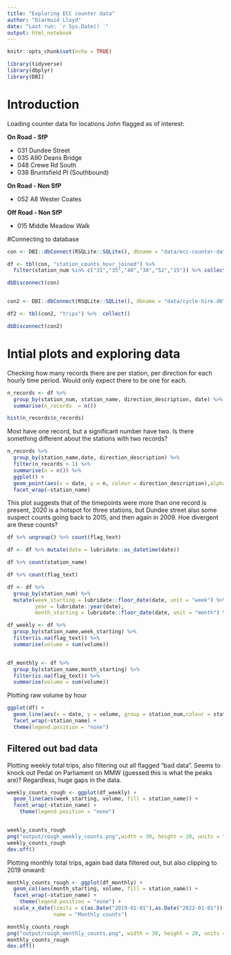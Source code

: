 ```yaml
---
title: "Exploring ECC counter data"
author: "Diarmuid Lloyd"
date: "Last run: `r Sys.Date() `"
output: html_notebook
---
```


```r
knitr::opts_chunk$set(echo = TRUE)

library(tidyverse)
library(dbplyr)
library(DBI)

```

# Introduction

Loading counter data for locations John flagged as of interest:

**On Road - SfP**

* 031 Dundee Street
* 035 A90 Deans Bridge
* 048 Crewe Rd South
* 038 Bruntsfield Pl (Southbound)

**On Road - Non SfP**

* 052 A8 Wester Coates

**Off Road - Non SfP**

* 015 Middle Meadow Walk


#Connecting to database 

```r
con <- DBI::dbConnect(RSQLite::SQLite(), dbname = "data/ecc-counter-database-output.sqlite")

df <- tbl(con, "station_counts_hour_joined") %>% 
  filter(station_num %in% c("31","35","48","38","52","15")) %>% collect()

dbDisconnect(con)


con2 <- DBI::dbConnect(RSQLite::SQLite(), dbname = "data/cycle-hire.db")

df2 <- tbl(con2, "trips") %>%  collect()

dbDisconnect(con2)


```


# Intial plots and exploring data

Checking how many records there are per station, per direction for each hourly time period. Would only expect there to be one for each.

```r
n_records <- df %>%
  group_by(station_num, station_name, direction_description, date) %>% 
  summarise(n_records  = n())

hist(n_records$n_records)

```

Most have one record, but a significant number have two. Is there something different about the stations with two records?

```r

n_records %>% 
  group_by(station_name,date, direction_description) %>% 
  filter(n_records > 1) %>% 
  summarise(n = n()) %>% 
  ggplot() +
  geom_point(aes(x = date, y = n, colour = direction_description),alpha = 0.2) +
  facet_wrap(~station_name)

```

This plot suggests that of the timepoints were more than one record is present, 2020 is a hotspot for three stations, but Dundee street also some suspect counts going back to 2015, and then again in 2009. Hoe divergent are these counts?

```r
df %>% ungroup() %>% count(flag_text)
```




```r

df <- df %>% mutate(date = lubridate::as_datetime(date))

df %>% count(station_name)

df %>% count(flag_text)

df <- df %>% 
  group_by(station_num) %>% 
  mutate(week_starting = lubridate::floor_date(date, unit = "week") %>% as.Date(),
         year = lubridate::year(date),
         month_starting = lubridate::floor_date(date, unit = "month") %>% as.Date())

df_weekly <- df %>% 
  group_by(station_name,week_starting) %>% 
  filter(is.na(flag_text)) %>% 
  summarise(volume = sum(volume))


df_monthly <- df %>% 
  group_by(station_name,month_starting) %>% 
  filter(is.na(flag_text)) %>% 
  summarise(volume = sum(volume))

```

Plotting raw volume by hour

```r

ggplot(df) +
  geom_line(aes(x = date, y = volume, group = station_num,colour = station_name)) +
  facet_wrap(~station_name) +
  theme(legend.position = "none")

```

## Filtered out bad data

Plotting weekly total trips, also filtering out all flagged "bad data". Seems to knock out Pedal on Parliament on MMW (guessed this is what the peaks are)? Regardless, huge gaps in the data.

```r

weekly_counts_rough <- ggplot(df_weekly) +
  geom_line(aes(week_starting, volume, fill = station_name)) + 
  facet_wrap(~station_name) +
    theme(legend.position = "none")


weekly_counts_rough
png("output/rough_weekly_counts.png",width = 30, height = 20, units = "cm", res = 300 )
weekly_counts_rough
dev.off()
```

Plotting monthly total trips, again bad data filtered out, but also clipping to 2019 onward:

```r

monthly_counts_rough <- ggplot(df_monthly) +
  geom_col(aes(month_starting, volume, fill = station_name)) + 
  facet_wrap(~station_name) +
    theme(legend.position = "none") +
  scale_x_date(limits = c(as.Date("2019-01-01"),as.Date("2022-01-01")),
               name = "Monthly counts")

monthly_counts_rough
png("output/rough_monthly_counts.png", width = 30, height = 20, units = "cm", res = 300 )
monthly_counts_rough
dev.off()


```





